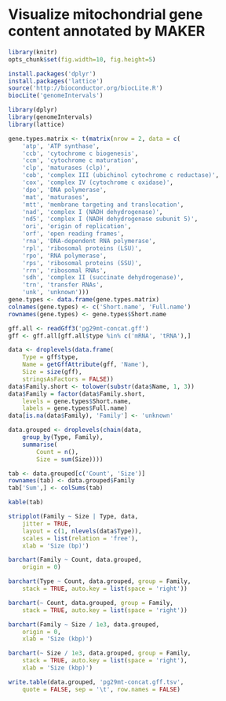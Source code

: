 # Visualize mitochondrial gene content annotated by MAKER

```r
library(knitr)
opts_chunk$set(fig.width=10, fig.height=5)
```

```r
install.packages('dplyr')
install.packages('lattice')
source('http://bioconductor.org/biocLite.R')
biocLite('genomeIntervals')
```

```r
library(dplyr)
library(genomeIntervals)
library(lattice)
```

```r
gene.types.matrix <- t(matrix(nrow = 2, data = c(
	'atp', 'ATP synthase',
	'ccb', 'cytochrome c biogenesis',
	'ccm', 'cytochrome c maturation',
	'clp', 'maturases (clp)',
	'cob', 'complex III (ubichinol cytochrome c reductase)',
	'cox', 'complex IV (cytochrome c oxidase)',
	'dpo', 'DNA polymerase',
	'mat', 'maturases',
	'mtt', 'membrane targeting and translocation',
	'nad', 'complex I (NADH dehydrogenase)',
	'nd5', 'complex I (NADH dehydrogenase subunit 5)',
	'ori', 'origin of replication',
	'orf', 'open reading frames',
	'rna', 'DNA-dependent RNA polymerase',
	'rpl', 'ribosomal proteins (LSU)',
	'rpo', 'RNA polymerase',
	'rps', 'ribosomal proteins (SSU)',
	'rrn', 'ribosomal RNAs',
	'sdh', 'complex II (succinate dehydrogenase)',
	'trn', 'transfer RNAs',
	'unk', 'unknown')))
gene.types <- data.frame(gene.types.matrix)
colnames(gene.types) <- c('Short.name', 'Full.name')
rownames(gene.types) <- gene.types$Short.name
```

```r
gff.all <- readGff3('pg29mt-concat.gff')
gff <- gff.all[gff.all$type %in% c('mRNA', 'tRNA'),]

data <- droplevels(data.frame(
	Type = gff$type,
	Name = getGffAttribute(gff, 'Name'),
	Size = size(gff),
	stringsAsFactors = FALSE))
data$Family.short <- tolower(substr(data$Name, 1, 3))
data$Family = factor(data$Family.short,
	levels = gene.types$Short.name,
	labels = gene.types$Full.name)
data[is.na(data$Family), 'Family'] <- 'unknown'
```

```r
data.grouped <- droplevels(chain(data,
	group_by(Type, Family),
	summarise(
		Count = n(),
		Size = sum(Size))))

tab <- data.grouped[c('Count', 'Size')]
rownames(tab) <- data.grouped$Family
tab['Sum',] <- colSums(tab)
```

```r
kable(tab)
```

```r
stripplot(Family ~ Size | Type, data,
	jitter = TRUE,
	layout = c(1, nlevels(data$Type)),
	scales = list(relation = 'free'),
	xlab = 'Size (bp)')
```

```r
barchart(Family ~ Count, data.grouped,
	origin = 0)

barchart(Type ~ Count, data.grouped, group = Family,
	stack = TRUE, auto.key = list(space = 'right'))

barchart(~ Count, data.grouped, group = Family,
	stack = TRUE, auto.key = list(space = 'right'))
```

```r
barchart(Family ~ Size / 1e3, data.grouped,
	origin = 0,
	xlab = 'Size (kbp)')

barchart(~ Size / 1e3, data.grouped, group = Family,
	stack = TRUE, auto.key = list(space = 'right'),
	xlab = 'Size (kbp)')
```

```r
write.table(data.grouped, 'pg29mt-concat.gff.tsv',
	quote = FALSE, sep = '\t', row.names = FALSE)
```

